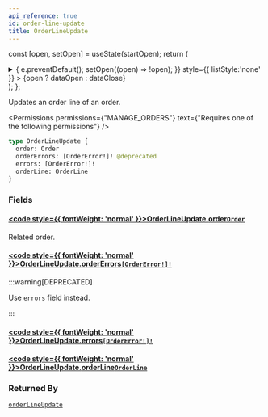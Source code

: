 ```yaml
---
api_reference: true
id: order-line-update
title: OrderLineUpdate
---
```






const [open, setOpen] = useState(startOpen);
return (
<details {...(open ? { open: true } : {})} className="details" style={{ border:'none', boxShadow:'none', background:'var(--ifm-background-color)' }}>
<summary
onClick={(e) => {
e.preventDefault();
setOpen((open) => !open);
}}
style={{ listStyle:'none' }} >
{open ? dataOpen : dataClose}
</summary>
{open && children}
</details>
);
};

Updates an order line of an order.


<Permissions permissions={"MANAGE_ORDERS"} text={"Requires one of the following permissions"} />


```graphql
type OrderLineUpdate {
  order: Order
  orderErrors: [OrderError!]! @deprecated
  errors: [OrderError!]!
  orderLine: OrderLine
}
```

### Fields

#### [<code style={{ fontWeight: 'normal' }}>OrderLineUpdate.<b>order</b></code>](#)<Bullet />[`Order`](../../../api-reference/orders/objects/order.mdx) <Badge class="badge badge--secondary" text="object"/> <Badge class="badge badge--secondary" text="orders"/>

Related order.

#### [<code style={{ fontWeight: 'normal' }}>OrderLineUpdate.<b>orderErrors</b></code>](#)<Bullet />[`[OrderError!]!`](../../../api-reference/orders/objects/order-error.mdx) <Badge class="badge badge--deprecated badge--secondary" text="deprecated"/> <Badge class="badge badge--secondary" text="non-null"/> <Badge class="badge badge--secondary" text="object"/> <Badge class="badge badge--secondary" text="orders"/>

:::warning[DEPRECATED]

Use `errors` field instead.

:::

#### [<code style={{ fontWeight: 'normal' }}>OrderLineUpdate.<b>errors</b></code>](#)<Bullet />[`[OrderError!]!`](../../../api-reference/orders/objects/order-error.mdx) <Badge class="badge badge--secondary" text="non-null"/> <Badge class="badge badge--secondary" text="object"/> <Badge class="badge badge--secondary" text="orders"/>

#### [<code style={{ fontWeight: 'normal' }}>OrderLineUpdate.<b>orderLine</b></code>](#)<Bullet />[`OrderLine`](../../../api-reference/orders/objects/order-line.mdx) <Badge class="badge badge--secondary" text="object"/> <Badge class="badge badge--secondary" text="orders"/>

### Returned By

[`orderLineUpdate`](../../../api-reference/orders/mutations/order-line-update.mdx) <Badge class="badge badge--secondary" text="mutation"/>


